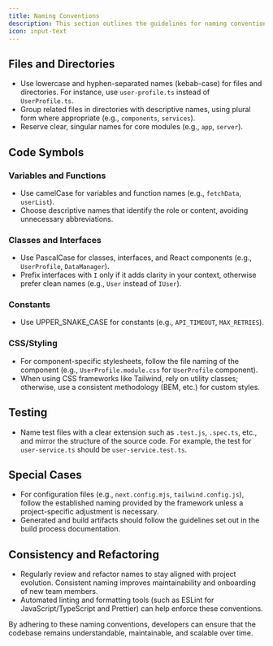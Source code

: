 ```yaml
---
title: Naming Conventions
description: This section outlines the guidelines for naming conventions across the codebase, ensuring consistency and clarity in the project.
icon: input-text
---
```


## Files and Directories

- Use lowercase and hyphen-separated names (kebab-case) for files and directories. For instance, use `user-profile.ts` instead of `UserProfile.ts`.
- Group related files in directories with descriptive names, using plural form where appropriate (e.g., `components`, `services`).
- Reserve clear, singular names for core modules (e.g., `app`, `server`).

## Code Symbols

### Variables and Functions

- Use camelCase for variables and function names (e.g., `fetchData`, `userList`).
- Choose descriptive names that identify the role or content, avoiding unnecessary abbreviations.

### Classes and Interfaces

- Use PascalCase for classes, interfaces, and React components (e.g., `UserProfile`, `DataManager`).
- Prefix interfaces with `I` only if it adds clarity in your context, otherwise prefer clean names (e.g., `User` instead of `IUser`).

### Constants

- Use UPPER_SNAKE_CASE for constants (e.g., `API_TIMEOUT`, `MAX_RETRIES`).

### CSS/Styling

- For component-specific stylesheets, follow the file naming of the component (e.g., `UserProfile.module.css` for `UserProfile` component).
- When using CSS frameworks like Tailwind, rely on utility classes; otherwise, use a consistent methodology (BEM, etc.) for custom styles.

## Testing

- Name test files with a clear extension such as `.test.js`, `.spec.ts`, etc., and mirror the structure of the source code. For example, the test for `user-service.ts` should be `user-service.test.ts`.

## Special Cases

- For configuration files (e.g., `next.config.mjs`, `tailwind.config.js`), follow the established naming provided by the framework unless a project-specific adjustment is necessary.
- Generated and build artifacts should follow the guidelines set out in the build process documentation.

## Consistency and Refactoring

- Regularly review and refactor names to stay aligned with project evolution. Consistent naming improves maintainability and onboarding of new team members.
- Automated linting and formatting tools (such as ESLint for JavaScript/TypeScript and Prettier) can help enforce these conventions.

By adhering to these naming conventions, developers can ensure that the codebase remains understandable, maintainable, and scalable over time.
